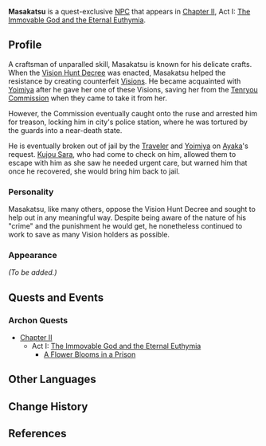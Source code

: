 {{Meta
<!-- REMOVE THIS TEMPLATE AFTER ADDING MISSING INFO -->
|missing_NPC_profile  = yes
}}
{{Character Infobox
|type             = Quest NPC
|image            = NPC Masakatsu.png
|region           = Inazuma
|title2           = Master Masakatsu
|voiceEN          = [https://www.andrelucmartinez.com/ André Luc Martinez]<ref>Image: [[:File:Email André Luc Martinez Master Masakatsu Confirmation.png|EN VA Self Announcement]]</ref>
}}
'''Masakatsu''' is a quest-exclusive [[NPC]] that appears in [[Chapter II]], Act I: [[The Immovable God and the Eternal Euthymia]].

==Profile==
A craftsman of unparalled skill, Masakatsu is known for his delicate crafts. When the [[Vision Hunt Decree]] was enacted, Masakatsu helped the resistance by creating counterfeit [[Visions]]. He became acquainted with [[Yoimiya]] after he gave her one of these Visions, saving her from the [[Tenryou Commission]] when they came to take it from her.

However, the Commission eventually caught onto the ruse and arrested him for treason, locking him in city's police station, where he was tortured by the guards into a near-death state.

He is eventually broken out of jail by the [[Traveler]] and [[Yoimiya]] on [[Kamisato Ayaka|Ayaka]]'s request. [[Kujou Sara]], who had come to check on him, allowed them to escape with him as she saw he needed urgent care, but warned him that once he recovered, she would bring him back to jail.

===Personality===
Masakatsu, like many others, oppose the Vision Hunt Decree and sought to help out in any meaningful way. Despite being aware of the nature of his "crime" and the punishment he would get, he nonetheless continued to work to save as many Vision holders as possible.

===Appearance===
''(To be added.)''

==Quests and Events==
===Archon Quests===
*[[Chapter II]]
**Act I: [[The Immovable God and the Eternal Euthymia]]
***[[A Flower Blooms in a Prison]]
<!--
==Trivia==
-->
==Other Languages==
{{Other Languages
|default_hidden = 1
|en      = Masakatsu
|zhs     = 正胜
|zhs_rm  = Zhèngshèng
|zht     = 正勝
|zht_rm  = Zhèngshèng
|ja      = 正勝
|ja_rm   = Masakatsu
|ko      = 마사카츠
|ko_rm   = Masakacheu
|es      = Masakatsu
|fr      = Masakatsu
|ru      = Масакацу
|th      = Masakatsu
|vi      = Masakatsu
|de      = Masakatsu
|id      = Masakatsu
|pt      = Masakatsu
}}

==Change History==
{{Change History|2.0}}

==References==
{{Reflist}}